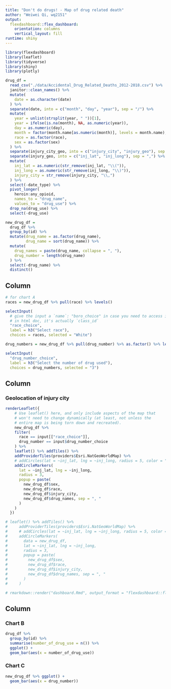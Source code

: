 ```yaml
---
title: "Don't do drugs! - Map of drug related death"
author: "Weiwei Qi, wq2151"
output: 
  flexdashboard::flex_dashboard:
    orientation: columns
    vertical_layout: fill
runtime: shiny
---
```


```r
library(flexdashboard)
library(leaflet)
library(tidyverse)
library(shiny)
library(plotly)

drug_df = 
  read_csv("./data/Accidental_Drug_Related_Deaths_2012-2018.csv") %>%
  janitor::clean_names() %>% 
  mutate(
    date = as.character(date)
  ) %>% 
  separate(date, into = c("month", "day", "year"), sep = "/") %>% 
  mutate(
    year = unlist(strsplit(year, " "))[1],
    year = ifelse(is.na(month), NA, as.numeric(year)),
    day = as.numeric(day),
    month = factor(month.name[as.numeric(month)], levels = month.name),
    race = as.factor(race),
    sex = as.factor(sex)
  ) %>% 
  separate(injury_city_geo, into = c("injury_city", "injury_geo"), sep = "CT") %>% 
  separate(injury_geo, into = c("inj_lat", "inj_long"), sep = ",") %>% 
  mutate(
    inj_lat = as.numeric(str_remove(inj_lat, "\\(")),
    inj_long = as.numeric(str_remove(inj_long, "\\)")),
    injury_city = str_remove(injury_city, "\\,")
  ) %>% 
  select(-date_type) %>% 
  pivot_longer(
    heroin:any_opioid,
    names_to = "drug_name",
    values_to = "drug_use") %>% 
  drop_na(drug_use) %>% 
  select(-drug_use)

new_drug_df = 
  drug_df %>% 
  group_by(id) %>% 
  mutate(drug_name = as.factor(drug_name), 
         drug_name = sort(drug_name)) %>% 
  mutate(
    drug_names = paste(drug_name, collapse = ", "), 
    drug_number = length(drug_name)
  ) %>% 
  select(-drug_name) %>% 
  distinct()
```

Column {.sidebar}
-----------------------------------------------------------------------

```r
# for chart A
races = new_drug_df %>% pull(race) %>% levels()

selectInput(
  # give the input a `name`: "boro_choice" in case you need to access it later
  # in html doc, it's actually `class_id`
  "race_choice", 
  label = h3("Select race"),
  choices = races, selected = "White")

drug_numbers = new_drug_df %>% pull(drug_number) %>% as.factor() %>% levels()

selectInput(
  "drug_number_choice", 
  label = h3("Select the number of drug used"),
  choices = drug_numbers, selected = "3")
```

Column {data-width=600}
-----------------------------------------------------------------------

### Geolocation of injury city

```r
renderLeaflet({
    # Use leaflet() here, and only include aspects of the map that
    # won't need to change dynamically (at least, not unless the
    # entire map is being torn down and recreated).
    new_drug_df %>%
    filter(
      race == input[["race_choice"]],
      drug_number == input$drug_number_choice
    ) %>%
    leaflet() %>% addTiles() %>%
    addProviderTiles(providers$Esri.NatGeoWorldMap) %>%
    # addCircles(lat = ~inj_lat, lng = ~inj_long, radius = 5, color = "red") %>%
    addCircleMarkers(
      lat = ~inj_lat, lng = ~inj_long,
      radius = 3,
      popup = paste(
        new_drug_df$sex,
        new_drug_df$race,
        new_drug_df$injury_city,
        new_drug_df$drug_names, sep = ", "
      )
    )
  })

# leaflet() %>% addTiles() %>%
#     addProviderTiles(providers$Esri.NatGeoWorldMap) %>%
#     # addCircles(lat = ~inj_lat, lng = ~inj_long, radius = 5, color = "red") %>%
#     addCircleMarkers(
#       data = new_drug_df, 
#       lat = ~inj_lat, lng = ~inj_long, 
#       radius = 3, 
#       popup = paste(
#         new_drug_df$sex, 
#         new_drug_df$race, 
#         new_drug_df$injury_city, 
#         new_drug_df$drug_names, sep = ", "
#       )
#     )

# rmarkdown::render("dashboard.Rmd", output_format = "flexdashboard::flex_dashboard")
```

Column {data-width=400}
-----------------------------------------------------------------------

### Chart B

```r
drug_df %>% 
  group_by(id) %>% 
  summarise(number_of_drug_use = n()) %>% 
  ggplot() +
  geom_bar(aes(x = number_of_drug_use))
```

### Chart C

```r
new_drug_df %>% ggplot() +
  geom_bar(aes(x = drug_number))
```